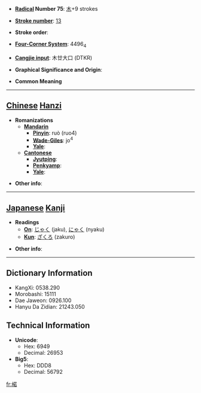 * '''[[Wiktionary:Chinese radical index| Radical]] Number 75''': [[Wiktionary:Chinese radical index 木|木]]+9 strokes

* '''[[Wiktionary:Chinese total strokes index|Stroke number]]''': [[Wiktionary:Chinese total strokes index 13|13]]

* '''Stroke order''': 

* '''[[Wiktionary:Chinese four corner index|Four-Corner System]]''': 4496<sub>4</sub>

* '''[[Wiktionary:Chinese Cangjie index|Cangjie input]]''': 木廿大口 (DTKR)

* '''Graphical Significance and Origin''': 

* '''Common Meaning'''

----

== [[Chinese]] [[Hanzi]] ==

* '''Romanizations'''
** '''[[Mandarin]]'''
*** '''[[Pinyin]]''': ruò (ruo4)
*** '''[[Wade-Giles]]''': jo<sup>4</sup>
*** '''[[Yale]]''': 
** '''[[Cantonese]]'''
*** '''[[Jyutping]]''':
*** '''[[Penkyamp]]''': 
*** '''[[Yale]]''': 

* '''Other info''': 

----

== [[Japanese]] [[Kanji]] ==

* '''Readings'''
** '''[[On]]''': [[じゃく]] (jaku), [[にゃく]] (nyaku)
** '''[[Kun]]''': [[ざくろ]] (zakuro)

* '''Other info''':  

----

== Dictionary Information ==

* KangXi: 0538.290
* Morobashi: 15111
* Dae Jaweon: 0926.100
* Hanyu Da Zidian: 21243.050

== Technical Information ==

* '''Unicode''':
** Hex: 6949
** Decimal: 26953
* '''Big5''':
** Hex: DDD8
** Decimal: 56792

[[fr:楉]]